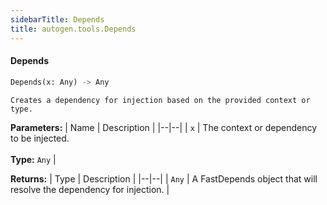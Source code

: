 ```yaml
---
sidebarTitle: Depends
title: autogen.tools.Depends
---
```


<code class="doc-symbol doc-symbol-heading doc-symbol-function"></code>
#### Depends

```python
Depends(x: Any) -> Any
```

    Creates a dependency for injection based on the provided context or type.

<b>Parameters:</b>
| Name | Description |
|--|--|
| `x` | The context or dependency to be injected.<br/><br/>**Type:** `Any` |

<b>Returns:</b>
| Type | Description |
|--|--|
| `Any` | A FastDepends object that will resolve the dependency for injection. |

<br />